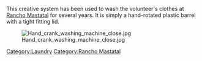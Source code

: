 This creative system has been used to wash the volunteer's clothes at [[Rancho Mastatal]] for several years. It is simply a hand-rotated plastic barrel with a tight fitting lid.

[[File:Hand crank washing machine close.jpg]]

[[Category:Laundry]]
[[Category:Rancho Mastatal]]